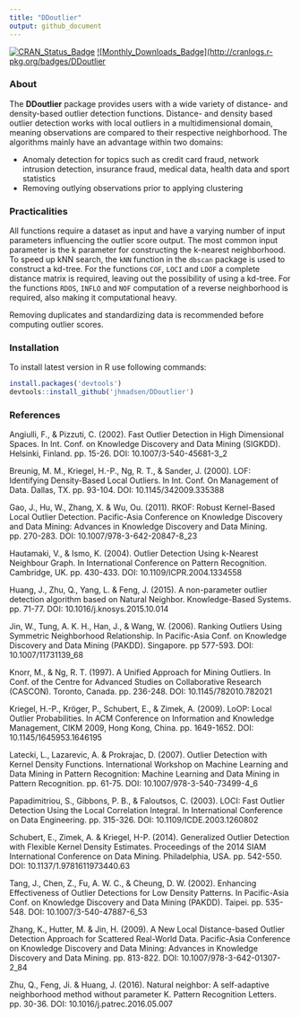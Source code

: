 ---
title: "DDoutlier"
output: github_document
---


[![CRAN_Status_Badge](http://www.r-pkg.org/badges/version/DDoutlier)](https://cran.r-project.org/package=DDoutlier)
[![Monthly_Downloads_Badge](http://cranlogs.r-pkg.org/badges/DDoutlier](https://cran.r-project.org/package=DDoutlier)



### About

The __DDoutlier__ package provides users with a wide variety of distance- and density-based outlier detection functions. Distance- and density based outlier detection works with local outliers in a multidimensional domain, meaning observations are compared to their respective neighborhood. The algorithms mainly have an advantage within two domains:

* Anomaly detection for topics such as credit card fraud, network intrusion detection, insurance fraud, medical data, health data and sport statistics
* Removing outlying observations prior to applying clustering

### Practicalities

All functions require a dataset as input and have a varying number of input parameters influencing the outlier score output. The most common input parameter is the k parameter for constructing the k-nearest neighborhood. To speed up kNN search, the `kNN` function in the `dbscan` package is used to construct a kd-tree. For the functions `COF`, `LOCI` and `LDOF` a complete distance matrix is required, leaving out the possibility of using a kd-tree. For the functions `RDOS`, `INFLO` and `NOF` computation of a reverse neighborhood is required, also making it computational heavy. 

Removing duplicates and standardizing data is recommended before computing outlier scores.


### Installation

To install latest version in R use following commands:

```{r, eval=FALSE}
install.packages('devtools')
devtools::install_github('jhmadsen/DDoutlier')
```




### References
Angiulli, F., & Pizzuti, C. (2002). Fast Outlier Detection in High Dimensional Spaces. In Int. Conf. on Knowledge Discovery and Data Mining (SIGKDD). Helsinki, Finland. pp. 15-26. DOI: 10.1007/3-540-45681-3_2

Breunig, M. M., Kriegel, H.-P., Ng, R. T., & Sander, J. (2000). LOF: Identifying Density-Based Local Outliers. In Int. Conf. On Management of Data. Dallas, TX. pp. 93-104. DOI: 10.1145/342009.335388

Gao, J., Hu, W., Zhang, X. & Wu, Ou. (2011). RKOF: Robust Kernel-Based Local Outlier Detection. Pacific-Asia Conference on Knowledge Discovery and Data Mining: Advances in Knowledge Discovery and Data Mining. pp. 270-283. DOI: 10.1007/978-3-642-20847-8_23

Hautamaki, V., & Ismo, K. (2004). Outlier Detection Using k-Nearest Neighbour Graph. In International Conference on Pattern Recognition. Cambridge, UK. pp. 430-433. DOI: 10.1109/ICPR.2004.1334558

Huang, J., Zhu, Q., Yang, L. & Feng, J. (2015). A non-parameter outlier detection algorithm based on Natural Neighbor. Knowledge-Based Systems. pp. 71-77. DOI: 10.1016/j.knosys.2015.10.014

Jin, W., Tung, A. K. H., Han, J., & Wang, W. (2006). Ranking Outliers Using Symmetric Neighborhood Relationship. In Pacific-Asia Conf. on Knowledge Discovery and Data Mining (PAKDD). Singapore. pp 577-593. DOI: 10.1007/11731139_68

Knorr, M., & Ng, R. T. (1997). A Unified Approach for Mining Outliers. In Conf. of the Centre for Advanced Studies on Collaborative Research (CASCON). Toronto, Canada. pp. 236-248. DOI: 10.1145/782010.782021

Kriegel, H.-P., Kröger, P., Schubert, E., & Zimek, A. (2009). LoOP: Local Outlier Probabilities. In ACM Conference on Information and Knowledge Management, CIKM 2009, Hong Kong, China. pp. 1649-1652. DOI: 10.1145/1645953.1646195

Latecki, L., Lazarevic, A. & Prokrajac, D. (2007). Outlier Detection with Kernel Density Functions. International Workshop on Machine Learning and Data Mining in Pattern Recognition: Machine Learning and Data Mining in Pattern Recognition. pp. 61-75. DOI: 10.1007/978-3-540-73499-4_6

Papadimitriou, S., Gibbons, P. B., & Faloutsos, C. (2003). LOCI: Fast Outlier Detection Using the Local Correlation Integral. In International Conference on Data Engineering. pp. 315-326. DOI: 10.1109/ICDE.2003.1260802

Schubert, E., Zimek, A. & Kriegel, H-P. (2014). Generalized Outlier Detection with Flexible Kernel Density Estimates. Proceedings of the 2014 SIAM International Conference on Data Mining. Philadelphia, USA. pp. 542-550. DOI: 10.1137/1.9781611973440.63

Tang, J., Chen, Z., Fu, A. W. C., & Cheung, D. W. (2002). Enhancing Effectiveness of Outlier Detections for Low Density Patterns. In Pacific-Asia Conf. on Knowledge Discovery and Data Mining (PAKDD). Taipei. pp. 535-548. DOI: 10.1007/3-540-47887-6_53

Zhang, K., Hutter, M. & Jin, H. (2009). A New Local Distance-based Outlier Detection Approach for Scattered Real-World Data. Pacific-Asia Conference on Knowledge Discovery and Data Mining: Advances in Knowledge Discovery and Data Mining. pp. 813-822. DOI: 10.1007/978-3-642-01307-2_84

Zhu, Q., Feng, Ji. & Huang, J. (2016). Natural neighbor: A self-adaptive neighborhood method without parameter K. Pattern Recognition Letters. pp. 30-36. DOI: 10.1016/j.patrec.2016.05.007
